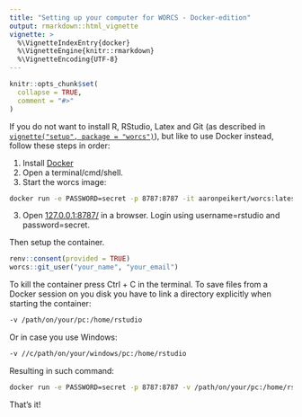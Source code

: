 ```yaml
---
title: "Setting up your computer for WORCS - Docker-edition"
output: rmarkdown::html_vignette
vignette: >
  %\VignetteIndexEntry{docker}
  %\VignetteEngine{knitr::rmarkdown}
  %\VignetteEncoding{UTF-8}
---
```


```r
knitr::opts_chunk$set(
  collapse = TRUE,
  comment = "#>"
)
```

If you do not want to install R, RStudio, Latex and Git (as described in [`vignette("setup", package = "worcs")`](https://cjvanlissa.github.io/worcs/articles/setup.html)), but like to use Docker instead, follow these steps in order:

1. Install [Docker](https://docs.docker.com/get-docker/)
2. Open a terminal/cmd/shell.
2. Start the worcs image:

```bash
docker run -e PASSWORD=secret -p 8787:8787 -it aaronpeikert/worcs:latest
```

3. Open [127.0.0.1:8787/](http://127.0.0.1:8787/) in a browser. Login using username=rstudio and password=secret.

Then setup the container.

```r
renv::consent(provided = TRUE)
worcs::git_user("your_name", "your_email")
```

To kill the container press Ctrl + C in the terminal. To save files from a Docker session on you disk you have to link a directory explicitly when starting the container:

```bash
-v /path/on/your/pc:/home/rstudio
```

Or in case you use Windows:

```bash
-v //c/path/on/your/windows/pc:/home/rstudio
```

Resulting in such command:

```bash
docker run -e PASSWORD=secret -p 8787:8787 -v /path/on/your/pc:/home/rstudio -it aaronpeikert/worcs:latest
```

That's it!
